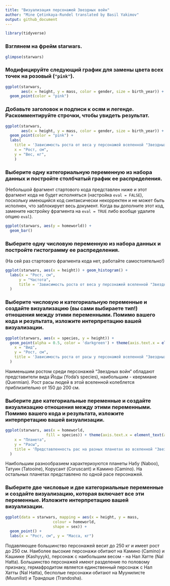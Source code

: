 ```yaml
---
title: "Визуализация персонажей Звездных войн"
author: "Mine Çetinkaya-Rundel translated by Basil Yakimov"
output: github_document
---
```

```r
library(tidyverse)
```

### Взглянем на фрейм starwars.

```r
glimpse(starwars)
```

### Модифицируйте следующий график для замены цвета всех точек на розовый (`"pink"`).

```r
ggplot(starwars, 
       aes(x = height, y = mass, color = gender, size = birth_year)) +
  geom_point(color = "pink")
```

### Добавьте заголовок и подписи к осям и легенде. Раскомментируйте строчки, чтобы увидеть результат.

```r
ggplot(starwars, 
       aes(x = height, y = mass, color = gender, size = birth_year)) +
  geom_point(color = "pink") +
  labs(
    title = 'Зависимость роста от веса у персонажей вселенной "Звездных войн"',
    x = "Рост, см", 
    y = "Вес, кг",
    )
```

### Выберите одну категориальную переменную из набора данных и постройте столбчатый график ее распределения.

(Небольшой фрагмент стартового кода представлен ниже и этот фрагмент кода не будет исполняться (настройка `eval = FALSE`), поскольку имеющийся код синтаксически некорректен и не может быть исполнен, что заблокирует весь документ.
Когда вы дополните этот код, замените настройку фрагмента на `eval = TRUE` либо вообще удалите опцию `eval`).

```r
ggplot(starwars, aes(y = homeworld)) +
  geom_bar()
```

### Выберите одну числовую переменную из набора данных и постройте гистограмму ее распределения.

(На сей раз стартового фрагмента кода нет, работайте самостоятельно!)

```r
ggplot(starwars, aes(x = height)) + geom_histogram() +
  labs(x = "Рост, см",
      y = "Частота",
      title = 'Зависимость роста от веса у персонажей вселенной "Звездных войн"'
  )
```

### Выберите числовую и категориальную переменные и создайте визуализацию (вы сами выбираете тип!) отношения между этими переменными. Помимо вашего кода и результата, изложите интерпретацию вашей визуализации.

```r
ggplot(starwars, aes(x = species, y = height)) +
  geom_point(alpha = 0.5, color = 'darkgreen') + theme(axis.text.x = element_text(angle=90, hjust=1)) + labs(
    x = "Вид",
    y = "Рост, см",
    title = 'Зависимость роста от расы у персонажей вселенной "Звездных войн"'
  )
```

Наименьшим ростом среди персонажей "Звездных войн" обладают представители вида Йоды (Yoda's species), наибольшим - квермиане (Quermian). Рост расы людей в этой вселенной колеблется приблизительно от 150 до 200 см.

### Выберите две категориальные переменные и создайте визуализацию отношения между этими переменными. Помимо вашего кода и результата, изложите интерпретацию вашей визуализации.

```r
ggplot(starwars, aes(x = homeworld, 
                  fill = species)) + theme(axis.text.x = element_text(angle=90, hjust=1)) + geom_bar() + labs(
    x = "Планета",
    y = "Расы",
    title = 'Представленность рас на разных планетах во вселенной "Звездных войн"'
  )
```

Наибольшим разнообразием характеризуются планеты Набу (Naboo), Татуин (Tatooine), Корусант (Coruscant) и Камино (Camino). На остальных планетах представлено по одной расе персонажей.

### Выберите две числовые и две категориальные переменные и создайте визуализацию, которая включает все эти переменные. Изложите интерпретацию вашей визуализации.

```r
ggplot(data = starwars, mapping = aes(x = height, y = mass,
                     colour = homeworld,
                     shape = sex)) +
  geom_point() +
  labs(x = "Рост, см", y = "Масса, кг")
```

Подавляющее большинство персонажей весит до 250 кг и имеет рост до 250 см. Наиболее высокие персонажи обитают на Камино (Camino) и Кашиике (Kashyyyk), персонаж с наибольшим весом - на Нал Хатте (Nal Hatta). Большинство персонажей имеют разделение по половому признаку, гермафродитом является единственный персонаж с Нал Хатты (Nal Hatta), бесполые персонажи обитают на Муунилисте (Muunilist) и Трандоше (Trandosha).